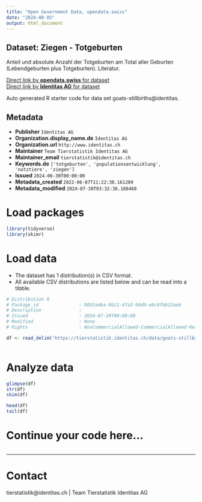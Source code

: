 ```yaml
---
title: "Open Government Data, opendata.swiss"
date: "2024-08-05"
output: html_document
---
```


## Dataset: Ziegen - Totgeburten

Anteil und absolute Anzahl der Totgeburten am Total aller Geburten (Lebendgeburten plus Totgeburten). Literatur.

[Direct link by **opendata.swiss** for dataset](https://opendata.swiss/de/dataset/ziegen-totgeburten)<br>
[Direct link by **Identitas AG** for dataset](https://tierstatistik.identitas.ch/)

Auto generated R starter code for data set goats-stillbirths@identitas.

## Metadata

- **Publisher** `Identitas AG`
- **Organization.display_name.de** `Identitas AG`
- **Organization.url** `http://www.identitas.ch`
- **Maintainer** `Team Tierstatistik Identitas AG`
- **Maintainer_email** `tierstatistik@identitas.ch`
- **Keywords.de** `['totgeburten', 'populationsentwicklung', 'nutztiere', 'ziegen']`
- **Issued** `2024-06-30T00:00:00`
- **Metadata_created** `2022-06-07T11:22:30.161209`
- **Metadata_modified** `2024-07-30T03:32:36.188460`


# Load packages

```r

library(tidyverse)
library(skimr)

```

# Load data

-   The dataset has 1 distribution(s) in CSV format.
-   All available CSV distributions are listed below and can be read into a tibble.

```r

# Distribution 0
# Package_id               : 8055a4ba-0b21-47a3-98d9-e9c8fbb12aeb
# Description              : 
# Issued                   : 2024-07-29T00:00:00
# Modified                 : None
# Rights                   : NonCommercialAllowed-CommercialAllowed-ReferenceRequired

df <- read_delim('https://tierstatistik.identitas.ch/data/goats-stillbirths.csv')



```

# Analyze data

```r

glimpse(df)
str(df)
skim(df)

head(df)
tail(df)

```

# Continue your code here...

```r

```

------------------------------------------------------------------------

# Contact

tierstatistik@identitas.ch | Team Tierstatistik Identitas AG

